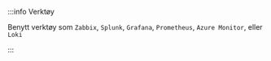 :::info Verktøy

Benytt verktøy som `Zabbix`, `Splunk`, `Grafana`, `Prometheus`, `Azure Monitor`, eller `Loki`

:::